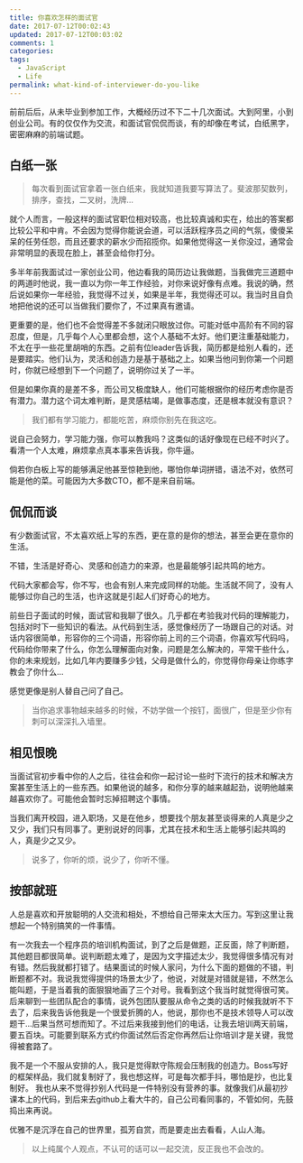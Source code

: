 ```yaml
---
title: 你喜欢怎样的面试官
date: 2017-07-12T00:02:43
updated: 2017-07-12T00:03:02
comments: 1
categories:
tags:
  - JavaScript
  - Life
permalink: what-kind-of-interviewer-do-you-like
---
```


前前后后，从未毕业到参加工作，大概经历过不下二十几次面试。大到阿里，小到创业公司。有的仅仅作为交流，和面试官侃侃而谈，有的却像在考试，白纸黑字，密密麻麻的前端试题。

<!--more-->

## 白纸一张

> 每次看到面试官拿着一张白纸来，我就知道我要写算法了。斐波那契数列，排序，查找，二叉树，洗牌...

就个人而言，一般这样的面试官职位相对较高，也比较真诚和实在，给出的答案都比较公平和中肯。不会因为觉得你能说会道，可以活跃程序员之间的气氛，傻傻呆呆的任劳任怨，而且还要求的薪水少而招揽你。如果他觉得这一关你没过，通常会非常明显的表现在脸上，甚至会给你打分。

多半年前我面试过一家创业公司，他边看我的简历边让我做题，当我做完三道题中的两道时他说，我一直以为你一年工作经验，对你来说好像有点难。我说的确，然后说如果你一年经验，我觉得不过关，如果是半年，我觉得还可以。我当时且自负地把他说的还可以当做我们要你了，不过果真有邀请。

更重要的是，他们也不会觉得差不多就闭只眼放过你。可能对低中高阶有不同的容忍度，但是，几乎每个人心里都会想，这个人基础不太好。他们更注重基础能力，不太在乎一些花里胡哨的东西。之前有位leader告诉我，简历都是给别人看的，还是要踏实。他们认为，灵活和创造力是基于基础之上。如果当他问到你第一个问题时，你就已经想到下一个问题了，说明你过关了一半。

但是如果你真的是差不多，而公司又极度缺人，他们可能根据你的经历考虑你是否有潜力。潜力这个词太难判断，是灵感枯竭，是做事态度，还是根本就没有意识？

> 我们都有学习能力，都能吃苦，麻烦你别先在我这吃。

说自己会努力，学习能力强，你可以教我吗？这类似的话好像现在已经不时兴了。看清一个人太难，麻烦拿点真本事来告诉我，你牛逼。

倘若你白板上写的能够满足他甚至惊艳到他，哪怕你单词拼错，语法不对，依然可能是他的菜。可能因为大多数CTO，都不是来自前端。

## 侃侃而谈

有少数面试官，不太喜欢纸上写的东西，更在意的是你的想法，甚至会更在意你的生活。

不错，生活是好奇心、灵感和创造力的来源，也是最能够引起共鸣的地方。

代码大家都会写，你不写，也会有别人来完成同样的功能。生活就不同了，没有人能够过你自己的生活，也许这就是引起人们好奇心的地方。

前些日子面试的时候，面试官和我聊了很久。几乎都在考验我对代码的理解能力，包括对时下一些知识的看法。从代码到生活，感觉像经历了一场跟自己的对话。对话内容很简单，形容你的三个词语，形容你前上司的三个词语，你喜欢写代码吗，代码给你带来了什么，你怎么理解面向对象，问题是怎么解决的，平常干些什么，你的未来规划，比如几年内要赚多少钱，父母是做什么的，你觉得你母亲让你练字教会了你什么...

感觉更像是别人替自己问了自己。

> 当你追求事物越来越多的时候，不妨学做一个按钉，面很广，但是至少你有刺可以深深扎入墙里。

## 相见恨晚

当面试官初步看中你的人之后，往往会和你一起讨论一些时下流行的技术和解决方案甚至生活上的一些东西。如果他说的越多，和你分享的越来越起劲，说明他越来越喜欢你了。可能他会暂时忘掉招聘这个事情。

当我们离开校园，进入职场，又是在他乡，想要找个朋友甚至谈得来的人真是少之又少，我们只有同事了。更别说好的同事，尤其在技术和生活上能够引起共鸣的人，真是少之又少。

> 说多了，你听的烦，说少了，你听不懂。

## 按部就班

人总是喜欢和开放聪明的人交流和相处，不想给自己带来太大压力。写到这里让我想起一个特别搞笑的一件事情。

有一次我去一个程序员的培训机构面试，到了之后是做题，正反面，除了判断题，其他题目都很简单。说判断题太难了，是因为文字描述太少，我觉得很多情况有对有错。然后我就都打错了。结果面试的时候人家问，为什么下面的题做的不错，判断题都不对。我说我觉得提供的场景太少了，他说，对就是对错就是错，不然怎么能叫题，于是当着我的面狠狠地画了三个对号。我看到这个我当时就觉得很可笑。后来聊到一些团队配合的事情，说外包团队要服从命令之类的话的时候我就听不下去了，后来我告诉他我是一个很爱折腾的人，他说，那你也不是技术领导人可以改题干...后果当然可想而知了。不过后来我接到他们的电话，让我去培训两天前端，要五百块。可能要到联系方式约你面试然后否定你再然后让你培训才是关键，我觉得被套路了。

我不是一个不服从安排的人，我只是觉得默守陈规会压制我的创造力。Boss写好的框架样品，我们就复制好了，我也想这样，可是每次都手抖，哪怕是抄，也比复制好。 我也从来不觉得抄别人代码是一件特别没有营养的事。就像我们从最初抄课本上的代码，到后来去github上看大牛的，自己公司看同事的，不管如何，先鼓捣出来再说。

优雅不是沉浮在自己的世界里，孤芳自赏，而是要走出去看看，人山人海。

> 以上纯属个人观点，不认可的话可以一起交流，反正我也不会改的。


